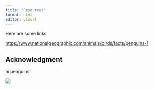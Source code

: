 ```yaml
---
title: "Resources"
format: html
editor: visual
---
```


Here are some links

<https://www.nationalgeographic.com/animals/birds/facts/penguins-1>

## Acknowledgment

hi penguins

![](https://disneyparksblog.com/app/uploads/2025/04/2025-DCL-Penguins-Header.jpg)
